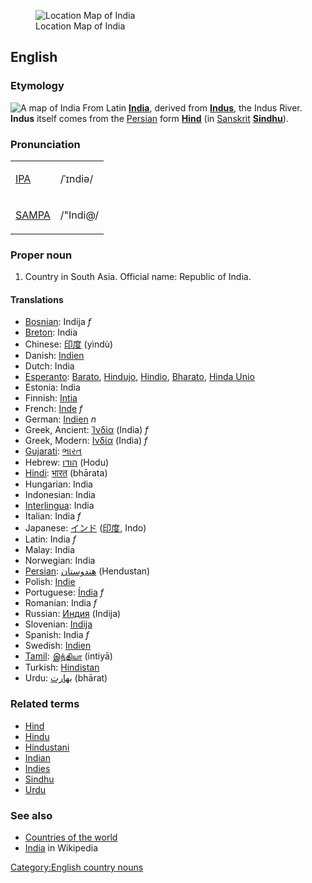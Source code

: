 [[Image:LocationIndia.png|frame|right|Location Map of India]]
==English==
===Etymology===
[[Image:Map_India_Bhopal.png|thumb|right|A map of India]]
From Latin '''[[India]]''', derived from '''[[Indus]]''', the Indus River. '''Indus''' itself comes from the [[Persian]] form '''[[Hind]]''' (in [[Sanskrit]] '''[[Sindhu]]''').

===Pronunciation===
{| border=1 cellpadding=5
| [[w:IPA|IPA]] || /ˈɪndiə/
|-
| [[w:SAMPA|SAMPA]] || /"Indi@/
|}

===Proper noun===
# Country in South Asia. Official name: Republic of India.

====Translations====
*[[Bosnian]]: Indija ''f''
*[[Breton]]: India
*Chinese: [[印度]] (yìndù)
*Danish: [[Indien]]
*Dutch: India
*[[Esperanto]]: [[Barato]], [[Hindujo]], [[Hindio]], [[Bharato]], [[Hinda Unio]]
*Estonia: India
*Finnish: [[Intia]]
*French: [[Inde]] ''f''
*German: [[Indien]] ''n''
*Greek, Ancient: [[Ἰνδία]] (India) ''f''
*Greek, Modern: [[Ινδία]] (India) ''f'' 
*[[Gujarati]]: [[ભારત]]
*Hebrew: [[הודו]] (Hodu)
*[[Hindi]]: [[भारत]] (bhārata)
*Hungarian: India
*Indonesian: India
*[[Interlingua]]: India
*Italian: India ''f''
*Japanese: [[インド]] ([[印度]], Indo)
*Latin: India ''f''
*Malay: India
*Norwegian: India
*[[Persian]]: [[هندوستان]] (Hendustan)
*Polish: [[Indie]]
*Portuguese: [[Índia]] ''f''
*Romanian: India ''f''
*Russian: [[Индия]] (Indija)
*Slovenian: [[Indija]]
*Spanish: India ''f''
*Swedish: [[Indien]]
*[[Tamil]]: [[இந்தியா]] (intiyā)
*Turkish: [[Hindistan]]
*Urdu: [[بهارت]] (bhārat)

===Related terms===
*[[Hind]]
*[[Hindu]]
*[[Hindustani]]
*[[Indian]]
*[[Indies]]
*[[Sindhu]]
*[[Urdu]]

===See also===
* [[Countries of the world]]
* [[w:India|India]] in Wikipedia
[[Category:English country nouns]]
